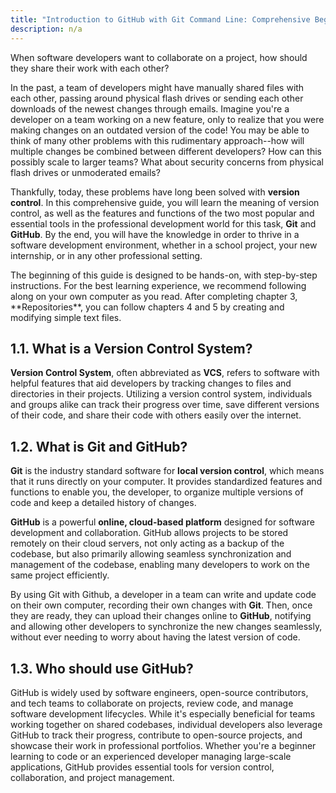```yaml
---
title: "Introduction to GitHub with Git Command Line: Comprehensive Beginner's Guide"
description: n/a
---
```



When software developers want to collaborate on a project, how should they share their work with each other?

In the past, a team of developers might have manually shared files with each other, passing around physical flash drives or sending each other downloads of the newest changes through emails. Imagine you're a developer on a team working on a new feature, only to realize that you were making changes on an outdated version of the code! You may be able to think of many other problems with this rudimentary approach--how will multiple changes be combined between different developers? How can this possibly scale to larger teams? What about security concerns from physical flash drives or unmoderated emails?

Thankfully, today, these problems have long been solved with **version control**. In this comprehensive guide, you will learn the meaning of version control, as well as the features and functions of the two most popular and essential tools in the professional development world for this task, **Git** and **GitHub**. By the end, you will have the knowledge in order to thrive in a software development environment, whether in a school project, your new internship, or in any other professional setting.

<Aside type="tip" title="Tip">The beginning of this guide is designed to be hands-on, with step-by-step instructions. For the best learning experience, we recommend following along on your own computer as you read. After completing chapter 3, **Repositories**, you can follow chapters 4 and 5 by creating and modifying simple text files.</Aside>

## 1.1. What is a Version Control System?

**Version Control System**, often abbreviated as **VCS**, refers to software with helpful features that aid developers by tracking changes to files and directories in their projects. Utilizing a version control system, individuals and groups alike can track their progress over time, save different versions of their code, and share their code with others easily over the internet.

## 1.2. What is Git and GitHub?

**Git** is the industry standard software for **local version control**, which means that it runs directly on your computer. It provides standardized features and functions to enable you, the developer, to organize multiple versions of code and keep a detailed history of changes.

**GitHub** is a powerful **online, cloud-based platform** designed for software development and collaboration. GitHub allows projects to be stored remotely on their cloud servers, not only acting as a backup of the codebase, but also primarily allowing seamless synchronization and management of the codebase, enabling many developers to work on the same project efficiently.

By using Git with Github, a developer in a team can write and update code on their own computer, recording their own changes with **Git**. Then, once they are ready, they can upload their changes online to **GitHub**, notifying and allowing other developers to synchronize the new changes seamlessly, without ever needing to worry about having the latest version of code.

## 1.3. Who should use GitHub?

GitHub is widely used by software engineers, open-source contributors, and tech teams to collaborate on projects, review code, and manage software development lifecycles. While it's especially beneficial for teams working together on shared codebases, individual developers also leverage GitHub to track their progress, contribute to open-source projects, and showcase their work in professional portfolios. Whether you're a beginner learning to code or an experienced developer managing large-scale applications, GitHub provides essential tools for version control, collaboration, and project management.
